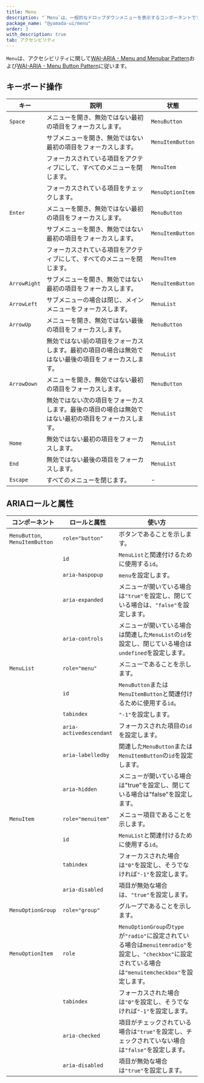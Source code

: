 ```yaml
---
title: Menu
description: "`Menu`は、一般的なドロップダウンメニューを表示するコンポーネントです。"
package_name: "@yamada-ui/menu"
order: 3
with_description: true
tab: アクセシビリティ
---
```


`Menu`は、アクセシビリティに関して[WAI-ARIA - Menu and Menubar Pattern](https://www.w3.org/WAI/ARIA/apg/patterns/menubar/)および[WAI-ARIA - Menu Button Pattern](https://www.w3.org/WAI/ARIA/apg/patterns/menu-button/)に従います。

## キーボード操作

| キー         | 説明                                                                                                 | 状態             |
| ------------ | ---------------------------------------------------------------------------------------------------- | ---------------- |
| `Space`      | メニューを開き、無効ではない最初の項目をフォーカスします。                                           | `MenuButton`     |
|              | サブメニューを開き、無効ではない最初の項目をフォーカスします。                                       | `MenuItemButton` |
|              | フォーカスされている項目をアクティブにして、すべてのメニューを閉じます。                             | `MenuItem`       |
|              | フォーカスされている項目をチェックします。                                                           | `MenuOptionItem` |
| `Enter`      | メニューを開き、無効ではない最初の項目をフォーカスします。                                           | `MenuButton`     |
|              | サブメニューを開き、無効ではない最初の項目をフォーカスします。                                       | `MenuItemButton` |
|              | フォーカスされている項目をアクティブにして、すべてのメニューを閉じます。                             | `MenuItem`       |
| `ArrowRight` | サブメニューを開き、無効ではない最初の項目をフォーカスします。                                       | `MenuItemButton` |
| `ArrowLeft`  | サブメニューの場合は閉じ、メインメニューをフォーカスします。                                         | `MenuList`       |
| `ArrowUp`    | メニューを開き、無効ではない最後の項目をフォーカスします。                                           | `MenuButton`     |
|              | 無効ではない前の項目をフォーカスします。最初の項目の場合は無効ではない最後の項目をフォーカスします。 | `MenuList`       |
| `ArrowDown`  | メニューを開き、無効ではない最初の項目をフォーカスします。                                           | `MenuButton`     |
|              | 無効ではない次の項目をフォーカスします。最後の項目の場合は無効ではない最初の項目をフォーカスします。 | `MenuList`       |
| `Home`       | 無効ではない最初の項目をフォーカスします。                                                           | `MenuList`       |
| `End`        | 無効ではない最後の項目をフォーカスします。                                                           | `MenuList`       |
| `Escape`     | すべてのメニューを閉じます。                                                                         | -                |

## ARIAロールと属性

| コンポーネント                 | ロールと属性            | 使い方                                                                                                                                                   |
| ------------------------------ | ----------------------- | -------------------------------------------------------------------------------------------------------------------------------------------------------- |
| `MenuButton`, `MenuItemButton` | `role="button"`         | ボタンであることを示します。                                                                                                                             |
|                                | `id`                    | `MenuList`と関連付けるために使用する`id`。                                                                                                               |
|                                | `aria-haspopup`         | `menu`を設定します。                                                                                                                                     |
|                                | `aria-expanded`         | メニューが開いている場合は`"true"`を設定し、閉じている場合は、`"false"`を設定します。                                                                    |
|                                | `aria-controls`         | メニューが開いている場合は関連した`MenuList`の`id`を設定し、閉じている場合は`undefined`を設定します。                                                    |
| `MenuList`                     | `role="menu"`           | メニューであることを示します。                                                                                                                           |
|                                | `id`                    | `MenuButton`または`MenuItemButton`と関連付けるために使用する`id`。                                                                                       |
|                                | `tabindex`              | `"-1"`を設定します。                                                                                                                                     |
|                                | `aria-activedescendant` | フォーカスされた項目の`id`を設定します。                                                                                                                 |
|                                | `aria-labelledby`       | 関連した`MenuButton`または`MenuItemButton`の`id`を設定します。                                                                                           |
|                                | `aria-hidden`           | メニューが開いている場合は"true"を設定し、閉じている場合は"false"を設定します。                                                                          |
| `MenuItem`                     | `role="menuitem"`       | メニュー項目であることを示します。                                                                                                                       |
|                                | `id`                    | `MenuList`と関連付けるために使用する`id`。                                                                                                               |
|                                | `tabindex`              | フォーカスされた場合は`"0"`を設定し、そうでなければ`"-1"`を設定します。                                                                                  |
|                                | `aria-disabled`         | 項目が無効な場合は、`"true"`を設定します。                                                                                                               |
| `MenuOptionGroup`              | `role="group"`          | グループであることを示します。                                                                                                                           |
| `MenuOptionItem`               | `role`                  | `MenuOptionGroup`の`type`が`"radio"`に設定されている場合は`menuitemradio"`を設定し、`"checkbox"`に設定されている場合は`"menuitemcheckbox"`を設定します。 |
|                                | `tabindex`              | フォーカスされた場合は`"0"`を設定し、そうでなければ`"-1"`を設定します。                                                                                  |
|                                | `aria-checked`          | 項目がチェックされている場合は`"true"`を設定し、チェックされていない場合は`"false"`を設定します。                                                        |
|                                | `aria-disabled`         | 項目が無効な場合は`"true"`を設定します。                                                                                                                 |
